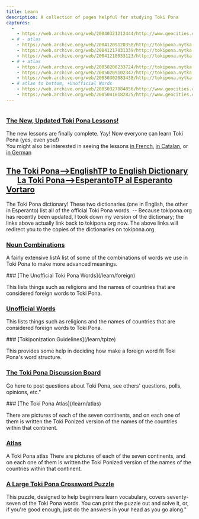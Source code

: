 ```yaml
---
title: Learn
description: A collection of pages helpful for studying Toki Pona
captures:
  -
    - https://web.archive.org/web/20040321212444/http://www.geocities.com:80/tokipona/learn/learn.html
  - # - atlas
    - https://web.archive.org/web/20041209120358/http://tokipona.nytka.org/learn/learn.html
    - https://web.archive.org/web/20041217031339/http://tokipona.nytka.org:80/learn/learn.html
    - https://web.archive.org/web/20041218033123/http://tokipona.nytka.org:80/learn/learn.html
  - # + atlas
    - https://web.archive.org/web/20050206233724/http://tokipona.nytka.org:80/learn/learn.html
    - https://web.archive.org/web/20050209102347/http://tokipona.nytka.org:80/learn/learn.html
    - https://web.archive.org/web/20050302083438/http://tokipona.nytka.org:80/learn/learn.html
  - # atlas to bottom, +Unofficial Words
    - https://web.archive.org/web/20050327084856/http://www.geocities.com:80/tokipona/learn/learn.html
    - https://web.archive.org/web/20050418182825/http://www.geocities.com/tokipona/learn/learn.html
---
```


<img/>

### [<Change till={1}>The New, Updated Toki Pona</Change> Lessons!](/lesson0)  

The new lessons are finally complete. Yay! Now everyone can learn Toki Pona (yes, even you!)  
<Change from={1}>You might also be interested in seeing the lessons [in French](https://web.archive.org/web/20050208084848/http://lvogel.free.fr/tokipona/lecons.html), [in Catalan](https://web.archive.org/web/20050128194617/http://vicerveza.homeunix.net/~viric/tokipona/), or [in German](https://web.archive.org/web/20050324111852/http://rowa.giso.de/languages/toki-pona/german/lessons.php)</Change>


[<Change till={1}>The Toki Pona-->English</Change><Change from={1}>TP to English</Change> Dictionary]() &nbsp; &nbsp; &nbsp; &nbsp;
  [<Change till={1}>La Toki Pona-->Esperanto</Change><Change from={1}>TP al Esperanto</Change> Vortaro]()  
---

<Change till={1}>The Toki Pona dictionary!</Change>
These two dictionaries (one in English, the other in Esperanto) list all of the official Toki Pona words.
<Change till={1}>-- Because tokipona.org has recently been updated, I took down my version of the dictionary; the links above actually link back to tokipona.org now.</Change>
<Change from={1}>The above links will redirect you to the copies of the dictionaries on tokipona.org</Change>

### [Noun Combinations](/learn/noun)  

<Change till={1}>A fairly extensive list</Change><Change from={1}>A list of some</Change> of the combinations of words we use in Toki Pona to make more advanced meanings.

<Change till={1}>
### [The Unofficial Toki Pona Words](/learn/foreign)  

 This lists things such as religions and the names of countries that are considered foreign words to Toki Pona.
</Change><Change from={3}>
### [Unofficial Words](/learn/foreign)    

This lists things such as religions and the names of countries that are considered foreign words to Toki Pona.
</Change>

<Change from={1}>
### [Tokiponization Guidelines](/learn/tpize)  

This provides some help in deciding how make a foreign word fit Toki Pona's word structure.
</Change>

### [<Change till={1}>The Toki Pona </Change>Discussion Board](https://kulupu-majuna.github.io/yahoo/)  

Go here to post questions about Toki Pona, see others' questions, polls, opinions, etc."

<Change till={1}>  
### [The Toki Pona Atlas](/learn/atlas)  

There are pictures of each of the seven continents, and on each one of them is written the Toki Ponized version of the names of the countries within that continent. 
</Change><Change from={2}>
### [Atlas](/learn/atlas)  

<Change till={3}>A Toki Pona atlas</Change>
<Change from={3}>There are pictures of each of the seven continents, and on each one of them is written the Toki Ponized version of the names of the countries within that continent.</Change>
</Change>

### [<Change till={1}>A Large Toki Pona</Change> Crossword Puzzle](/learn/puzzle)  

This puzzle, designed to help beginners learn vocabulary, covers seventy-seven of the Toki Pona words. You can print the puzzle out and solve it, or, if you're good enough, just do the answers in your head as you go along."